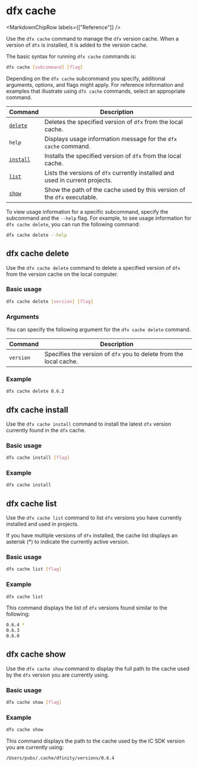 
# dfx cache

<MarkdownChipRow labels={["Reference"]} />

Use the `dfx cache` command to manage the `dfx` version cache. When a version of `dfx` is installed, it is added to the version cache.

The basic syntax for running `dfx cache` commands is:

``` bash
dfx cache [subcommand] [flag]
```

Depending on the `dfx cache` subcommand you specify, additional arguments, options, and flags might apply. For reference information and examples that illustrate using `dfx cache` commands, select an appropriate command.

| Command                    | Description                                                                   |
|----------------------------|-------------------------------------------------------------------------------|
| [`delete`](#delete)        | Deletes the specified version of `dfx` from the local cache.                  |
| `help`                     | Displays usage information message for the `dfx cache` command.               |
| [`install`](#install)      | Installs the specified version of `dfx` from the local cache.                 |
| [`list`](#_dfx_cache_list) | Lists the versions of `dfx` currently installed and used in current projects. |
| [`show`](#_dfx_cache_show) | Show the path of the cache used by this version of the `dfx` executable.      |

To view usage information for a specific subcommand, specify the subcommand and the `--help` flag. For example, to see usage information for `dfx cache delete`, you can run the following command:

``` bash
dfx cache delete --help
```

## dfx cache delete

Use the `dfx cache delete` command to delete a specified version of `dfx` from the version cache on the local computer.

### Basic usage

``` bash
dfx cache delete [version] [flag]
```

### Arguments

You can specify the following argument for the `dfx cache delete` command.

| Command   | Description                                                        |
|-----------|--------------------------------------------------------------------|
| `version` | Specifies the version of `dfx` you to delete from the local cache. |

### Example

``` bash
dfx cache delete 0.6.2
```

## dfx cache install

Use the `dfx cache install` command to install the latest `dfx` version currently found in the `dfx` cache.

### Basic usage

``` bash
dfx cache install [flag]
```

### Example

``` bash
dfx cache install
```

## dfx cache list

Use the `dfx cache list` command to list `dfx` versions you have currently installed and used in projects.

If you have multiple versions of `dfx` installed, the cache list displays an asterisk (\*) to indicate the currently active version.

### Basic usage

``` bash
dfx cache list [flag]
```

### Example

``` bash
dfx cache list
```

This command displays the list of `dfx` versions found similar to the following:

``` bash
0.6.4 *
0.6.3
0.6.0
```

## dfx cache show

Use the `dfx cache show` command to display the full path to the cache used by the `dfx` version you are currently using.

### Basic usage

``` bash
dfx cache show [flag]
```

### Example

``` bash
dfx cache show
```

This command displays the path to the cache used by the IC SDK version you are currently using:

``` bash
/Users/pubs/.cache/dfinity/versions/0.6.4
```
